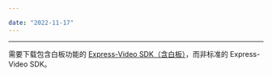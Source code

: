 ```yaml
---

date: "2022-11-17"
---
```


<Title>Android 平台下初始化白板 SDK 时报错：Didn't find class "com.zego.edu.logger.ZegoEduLogger"？</Title>




- - -

需要下载包含白板功能的 [Express-Video SDK（含白板）](https://doc-zh.zego.im/article/4405)，而非标准的 Express-Video SDK。
